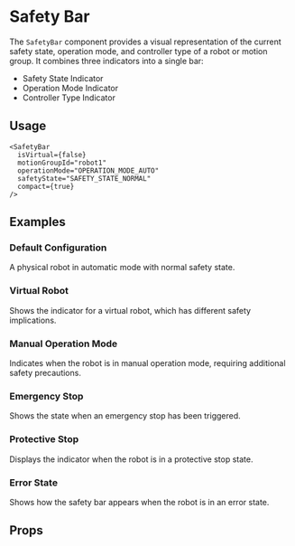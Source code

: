 
<Meta of={SafetyBarStories} />

# Safety Bar

The `SafetyBar` component provides a visual representation of the current safety state, operation mode, and controller type of a robot or motion group. It combines three indicators into a single bar:

- Safety State Indicator
- Operation Mode Indicator
- Controller Type Indicator

## Usage

```tsx
<SafetyBar
  isVirtual={false}
  motionGroupId="robot1"
  operationMode="OPERATION_MODE_AUTO"
  safetyState="SAFETY_STATE_NORMAL"
  compact={true}
/>
```

## Examples

### Default Configuration
A physical robot in automatic mode with normal safety state.

<Story of={SafetyBarStories.Default} />

### Virtual Robot
Shows the indicator for a virtual robot, which has different safety implications.

<Story of={SafetyBarStories.VirtualRobot} />

### Manual Operation Mode
Indicates when the robot is in manual operation mode, requiring additional safety precautions.

<Story of={SafetyBarStories.ManualMode} />

### Emergency Stop
Shows the state when an emergency stop has been triggered.

<Story of={SafetyBarStories.EmergencyStop} />

### Protective Stop
Displays the indicator when the robot is in a protective stop state.

<Story of={SafetyBarStories.ProtectiveStop} />

### Error State
Shows how the safety bar appears when the robot is in an error state.

<Story of={SafetyBarStories.ErrorState} />

## Props

<ArgTypes of={SafetyBarStories} />